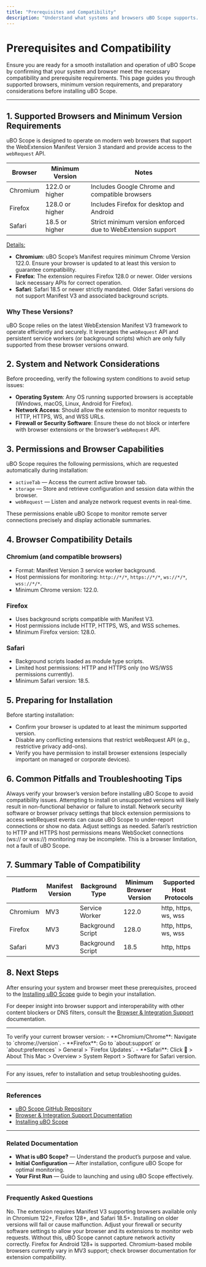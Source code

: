 ```yaml
---
title: "Prerequisites and Compatibility"
description: "Understand what systems and browsers uBO Scope supports. Learn which versions of Chromium, Firefox, and Safari are compatible, and check for any browser requirements before proceeding with installation. This page prepares users to ensure a seamless setup by highlighting necessary system conditions."
---
```


# Prerequisites and Compatibility

Ensure you are ready for a smooth installation and operation of uBO Scope by confirming that your system and browser meet the necessary compatibility and prerequisite requirements. This page guides you through supported browsers, minimum version requirements, and preparatory considerations before installing uBO Scope.

---

## 1. Supported Browsers and Minimum Version Requirements

uBO Scope is designed to operate on modern web browsers that support the WebExtension Manifest Version 3 standard and provide access to the `webRequest` API.

| Browser  | Minimum Version  | Notes                                         |
|----------|------------------|-----------------------------------------------|
| Chromium | 122.0 or higher   | Includes Google Chrome and compatible browsers|
| Firefox  | 128.0 or higher   | Includes Firefox for desktop and Android      |
| Safari   | 18.5 or higher    | Strict minimum version enforced due to WebExtension support  |

<u>Details:</u>

- **Chromium**: uBO Scope’s Manifest requires minimum Chrome Version 122.0. Ensure your browser is updated to at least this version to guarantee compatibility.
- **Firefox**: The extension requires Firefox 128.0 or newer. Older versions lack necessary APIs for correct operation.
- **Safari**: Safari 18.5 or newer strictly mandated. Older Safari versions do not support Manifest V3 and associated background scripts.


### Why These Versions?

uBO Scope relies on the latest WebExtension Manifest V3 framework to operate efficiently and securely. It leverages the `webRequest` API and persistent service workers (or background scripts) which are only fully supported from these browser versions onward.


## 2. System and Network Considerations

Before proceeding, verify the following system conditions to avoid setup issues:

- **Operating System**: Any OS running supported browsers is acceptable (Windows, macOS, Linux, Android for Firefox).
- **Network Access**: Should allow the extension to monitor requests to HTTP, HTTPS, WS, and WSS URLs.
- **Firewall or Security Software**: Ensure these do not block or interfere with browser extensions or the browser’s `webRequest` API.


## 3. Permissions and Browser Capabilities

uBO Scope requires the following permissions, which are requested automatically during installation:

- `activeTab` — Access the current active browser tab.
- `storage` — Store and retrieve configuration and session data within the browser.
- `webRequest` — Listen and analyze network request events in real-time.


These permissions enable uBO Scope to monitor remote server connections precisely and display actionable summaries.


## 4. Browser Compatibility Details

### Chromium (and compatible browsers)

- Format: Manifest Version 3 service worker background.
- Host permissions for monitoring: `http://*/*`, `https://*/*`, `ws://*/*`, `wss://*/*`.
- Minimum Chrome version: 122.0.


### Firefox

- Uses background scripts compatible with Manifest V3.
- Host permissions include HTTP, HTTPS, WS, and WSS schemes.
- Minimum Firefox version: 128.0.


### Safari

- Background scripts loaded as module type scripts.
- Limited host permissions: HTTP and HTTPS only (no WS/WSS permissions currently).
- Minimum Safari version: 18.5.


## 5. Preparing for Installation

Before starting installation:

- Confirm your browser is updated to at least the minimum supported version.
- Disable any conflicting extensions that restrict webRequest API (e.g., restrictive privacy add-ons).
- Verify you have permission to install browser extensions (especially important on managed or corporate devices).


## 6. Common Pitfalls and Troubleshooting Tips

<Tip>
Always verify your browser’s version before installing uBO Scope to avoid compatibility issues. Attempting to install on unsupported versions will likely result in non-functional behavior or failure to install.
</Tip>

<Warning>
Network security software or browser privacy settings that block extension permissions to access webRequest events can cause uBO Scope to under-report connections or show no data. Adjust settings as needed.
</Warning>

<Note>
Safari’s restriction to HTTP and HTTPS host permissions means WebSocket connections (ws:// or wss://) monitoring may be incomplete. This is a browser limitation, not a fault of uBO Scope.
</Note>


## 7. Summary Table of Compatibility

| Platform   | Manifest Version | Background Type  | Minimum Browser Version | Supported Host Protocols              |
|------------|------------------|------------------|-------------------------|-------------------------------------|
| Chromium   | MV3              | Service Worker   | 122.0                   | http, https, ws, wss                 |
| Firefox    | MV3              | Background Script | 128.0                   | http, https, ws, wss                 |
| Safari     | MV3              | Background Script | 18.5                    | http, https                         |


## 8. Next Steps

After ensuring your system and browser meet these prerequisites, proceed to the [Installing uBO Scope](/getting-started/installation-and-setup/installing-ubo-scope) guide to begin your installation.

For deeper insight into browser support and interoperability with other content blockers or DNS filters, consult the [Browser & Integration Support](/overview/feature-overview/integration-support) documentation.


---

<Check>
To verify your current browser version:
- **Chromium/Chrome**: Navigate to `chrome://version`.
- **Firefox**: Go to `about:support` or `about:preferences` > General > `Firefox Updates`.
- **Safari**: Click  > About This Mac > Overview > System Report > Software for Safari version.
</Check>


---

For any issues, refer to installation and setup troubleshooting guides.


---

### References

- [uBO Scope GitHub Repository](https://github.com/gorhill/uBO-Scope)
- [Browser & Integration Support Documentation](/overview/feature-overview/integration-support)
- [Installing uBO Scope](/getting-started/installation-and-setup/installing-ubo-scope)


---

### Related Documentation

- **What is uBO Scope?** — Understand the product’s purpose and value.
- **Initial Configuration** — After installation, configure uBO Scope for optimal monitoring.
- **Your First Run** — Guide to launching and using uBO Scope effectively.


---

### Frequently Asked Questions

<AccordionGroup title="Common Prerequisite Questions">
<Accordion title="Can I install uBO Scope on older browser versions?">
No. The extension requires Manifest V3 supporting browsers available only in Chromium 122+, Firefox 128+, and Safari 18.5+. Installing on older versions will fail or cause malfunction.
</Accordion>
<Accordion title="What if my firewall blocks extension permissions?">
Adjust your firewall or security software settings to allow your browser and its extensions to monitor web requests. Without this, uBO Scope cannot capture network activity correctly.
</Accordion>
<Accordion title="Does uBO Scope work on mobile browsers?">
Firefox for Android 128+ is supported. Chromium-based mobile browsers currently vary in MV3 support; check browser documentation for extension compatibility.
</Accordion>
</AccordionGroup>